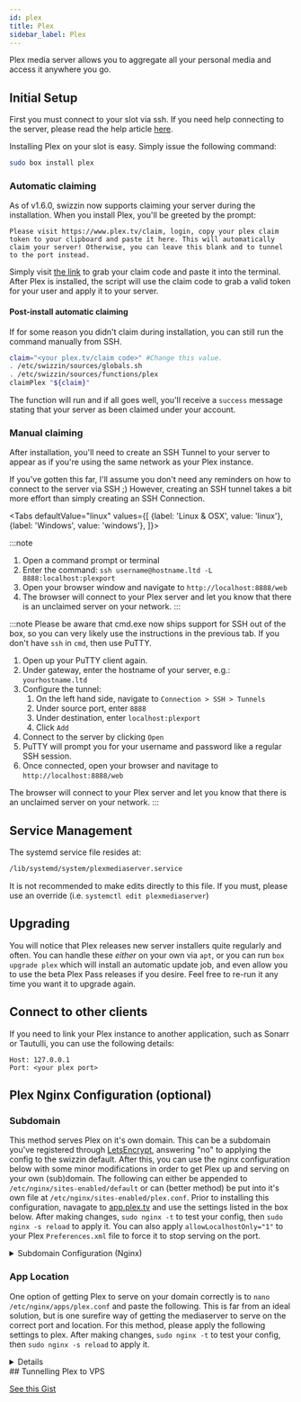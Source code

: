 ```yaml
---
id: plex
title: Plex
sidebar_label: Plex
---
```


Plex media server allows you to aggregate all your personal media and access it anywhere you go.

## Initial Setup

First you must connect to your slot via ssh. If you need help connecting to the server, please read the help article [here](../getting-started/how-do-i-connect.md).

Installing Plex on your slot is easy. Simply issue the following command:

```sh
sudo box install plex
```

### Automatic claiming

As of v1.6.0, swizzin now supports claiming your server during the installation. When you install Plex, you'll be greeted by the prompt:

```wrap
Please visit https://www.plex.tv/claim, login, copy your plex claim token to your clipboard and paste it here. This will automatically claim your server! Otherwise, you can leave this blank and to tunnel to the port instead.
```

Simply visit [the link](https://www.plex.tv/claim) to grab your claim code and paste it into the terminal. After Plex is installed, the script will use the claim code to grab a valid token for your user and apply it to your server.

#### Post-install automatic claiming

If for some reason you didn't claim during installation, you can still run the command manually from SSH.

```bash
claim="<your plex.tv/claim code>" #Change this value.
. /etc/swizzin/sources/globals.sh
. /etc/swizzin/sources/functions/plex
claimPlex "${claim}"
```

The function will run and if all goes well, you'll receive a `success` message stating that your server as been claimed under your account.

### Manual claiming

After installation, you'll need to create an SSH Tunnel to your server to appear as if you're using the same network as your Plex instance.

If you've gotten this far, I'll assume you don't need any reminders on how to connect to the server via SSH ;) However, creating an SSH tunnel takes a bit more effort than simply creating an SSH Connection.


<div class="panel">

<Tabs
  defaultValue="linux"
  values={[
    {label: 'Linux & OSX', value: 'linux'},
    {label: 'Windows', value: 'windows'},
]}>
<TabItem value="linux">

:::note 
1. Open a command prompt or terminal
2. Enter the command: `ssh username@hostname.ltd -L 8888:localhost:plexport`
3. Open your browser window and navigate to `http://localhost:8888/web`
4. The browser will connect to your Plex server and let you know that there is an unclaimed server on your network.
:::

</TabItem>
<TabItem value="windows">

:::note
Please be aware that cmd.exe now ships support for SSH out of the box, so you can very likely use the instructions in the previous tab. If you don't have `ssh` in `cmd`, then use PuTTY.
1. Open up your PuTTY client again.
2. Under gateway, enter the hostname of your server, e.g.: `yourhostname.ltd`
3. Configure the tunnel:
    1. On the left hand side, navigate to `Connection > SSH > Tunnels`
    2. Under source port, enter `8888`
    3. Under destination, enter `localhost:plexport` 
    4. Click `Add`
4. Connect to the server by clicking `Open`
5. PuTTY will prompt you for your username and password like a regular SSH session.
6. Once connected, open your browser and navitage to `http://localhost:8888/web`

The browser will connect to your Plex server and let you know that there is an unclaimed server on your network.
:::

  </TabItem>
</Tabs>

</div>

## Service Management

The systemd service file resides at:

```bash main
/lib/systemd/system/plexmediaserver.service
```

It is not recommended to make edits directly to this file. If you must, please use an override (i.e. `systemctl edit plexmediaserver`)


<SystemdTabs service="plexmediaserver"/>

## Upgrading
You will notice that Plex releases new server installers quite regularly and often. You can handle these _either_ on your own via `apt`, or you can run `box upgrade plex` which will install an automatic update job, and even allow you to use the beta Plex Pass releases if you desire. Feel free to re-run it any time you want it to upgrade again.

## Connect to other clients

If you need to link your Plex instance to another application, such as Sonarr or Tautulli, you can use the following details:

```plaintext main
Host: 127.0.0.1
Port: <your plex port>
```
## Plex Nginx Configuration (optional)

### Subdomain

This method serves Plex on it's own domain. This can be a subdomain you've registered through [LetsEncrypt](https://swizzin.ltd/applications/letsencrypt), answering "no" to applying the config to the swizzin default. After this, you can use the nginx configuration below with some minor modifications in order to get Plex up and serving on your own (sub)domain. The following can either be appended to ``/etc/nginx/sites-enabled/default`` or can (better method) be put into it's own file at ``/etc/nginx/sites-enabled/plex.conf``. Prior to installing this configuration, navagate to [app.plex.tv](https://app.plex.tv) and use the settings listed in the box below. After making changes, ``sudo nginx -t`` to test your config, then ``sudo nginx -s reload`` to apply it. You can also apply ``allowLocalhostOnly="1"`` to your Plex ``Preferences.xml`` file to force it to stop serving on the port.

<details><summary>Subdomain Configuration (Nginx)</summary>
```plaintext main
set ``Remote Access - Disable``, 
Network -> Custom server access URLs = https://<your-domain>:443,http://<your-domain>:80
Network -> Secure connections = Preferred.
```

```nginx 
upstream plex_backend {
    server 127.0.0.1:32400;
    keepalive 32;
}

map $http_upgrade $connection_upgrade {
    default upgrade;
    ''      close;
}

server {
    listen 443 ssl http2;
    listen [::]:443 ssl http2;
    # Define Server Domain
    server_name plex.yourdomain.com;
    
    ssl_certificate /etc/nginx/ssl/plex.yourdomain.com/fullchain.pem;
    ssl_certificate_key /etc/nginx/ssl/plex.yourdomain.com/key.pem;
    
    include snippets/ssl-params.conf;
    #
    send_timeout 100m;
    #
    location / {
        # Sockets
        proxy_set_header Sec-WebSocket-Extensions $http_sec_websocket_extensions;
        proxy_set_header Sec-WebSocket-Key $http_sec_websocket_key;
        proxy_set_header Sec-WebSocket-Version $http_sec_websocket_version;
        # Plex Headers
        proxy_set_header X-Plex-Client-Identifier $http_x_plex_client_identifier;
        proxy_set_header X-Plex-Device $http_x_plex_device;
        proxy_set_header X-Plex-Device-Name $http_x_plex_device_name;
        proxy_set_header X-Plex-Platform $http_x_plex_platform;
        proxy_set_header X-Plex-Platform-Version $http_x_plex_platform_version;
        proxy_set_header X-Plex-Product $http_x_plex_product;
        proxy_set_header X-Plex-Token $http_x_plex_token;
        proxy_set_header X-Plex-Version $http_x_plex_version;
        proxy_set_header X-Plex-Nocache $http_x_plex_nocache;
        proxy_set_header X-Plex-Provides $http_x_plex_provides;
        proxy_set_header X-Plex-Device-Vendor $http_x_plex_device_vendor;
        proxy_set_header X-Plex-Model $http_x_plex_model;
        # Allows All Encodings
        proxy_set_header Accept-Encoding "";
        proxy_set_header X-Forwarded-For $remote_addr;
        proxy_ssl_verify off;
        proxy_http_version 1.1;
        proxy_set_header Host $http_host;
        proxy_set_header Upgrade $http_upgrade;
        proxy_set_header Connection $connection_upgrade;
        proxy_read_timeout 86400;
        proxy_pass https://plex_backend;
      }
}
```
</details>
    
### App Location

One option of getting Plex to serve on your domain correctly is to ``nano /etc/nginx/apps/plex.conf`` and paste the following. This is far from an ideal solution, but is one surefire way of getting the mediaserver to serve on the correct port and location. For this method, please apply the following settings to plex. After making changes, ``sudo nginx -t`` to test your config, then ``sudo nginx -s reload`` to apply it.

<details><sum~mary>Location Configuration (Nginx)</summary>

```plaintext main
set ``Remote Access - Disable``, 
Network - Custom server access URLs = https://<your-domain>:443/web,http://<your-domain>:80/web
Network - Secure connections = Preferred.
```

```nginx
location /web {
    #Example of using sub_filter to alter what Plex displays, this disables Plex News.
    #sub_filter ',news,' ',';
    # Pass Plex
    proxy_pass http://127.0.0.1:32400/web;
    proxy_set_header Host $host;
    proxy_set_header X-Real-IP $remote_addr;
    #When using ngx_http_realip_module change $proxy_add_x_forwarded_for to '$http_x_forwarded_for,$realip_remote_addr'
    proxy_set_header X-Forwarded-For $proxy_add_x_forwarded_for;
    proxy_set_header X-Forwarded-Proto $scheme;
    # Allow HTTP Upgrades
    proxy_http_version 1.1;
    proxy_set_header Upgrade $http_upgrade;
    proxy_set_header Connection "upgrade";
    proxy_redirect off;
    proxy_buffering off;
}
```
</details>
## Tunnelling Plex to VPS

[See this Gist](https://gist.github.com/MarMed/94b5537a9fb61cf7212808692bbef14d)


      
